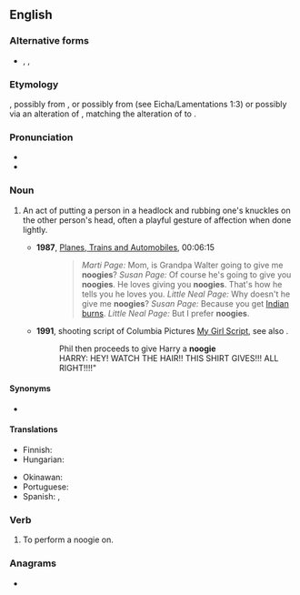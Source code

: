 ==English==

===Alternative forms===
* {{l|en|nugie}}, {{l|en|nuggie}}, {{l|en|noogy}}

===Etymology===
{{unk|en}}, possibly from {{der|en|yi|נודזשען|sc=Hebr||to badger}}, or possibly from {{der|en|he|נוגות||afflict|tr=nugot}} (see Eicha/Lamentations 1:3) or possibly via an alteration of {{m|en|nudge}}, matching the alteration of {{m|en|wedge}} to {{m|en|wedgie}}.<!--this belongs under the etymology of "nudge": originally from Latin ''nugae'', "trifling matters."-->

===Pronunciation===
* {{audio|en|En-au-noogie.ogg|Audio (AU)}}
* {{rhymes|en|ʊɡi}}

===Noun===
{{en-noun}}

# {{lb|en|slang}} An act of putting a person in a headlock and rubbing one's knuckles on the other person's head, often a playful gesture of affection when done lightly.
#* '''1987''', [[w:Planes, Trains and Automobiles|Planes, Trains and Automobiles]], 00:06:15
#*: <blockquote>''Marti Page:'' Mom, is Grandpa Walter going to give me '''noogies'''? ''Susan Page:'' Of course he's going to give you '''noogies'''. He loves giving you '''noogies'''. That's how he tells you he loves you. ''Little Neal Page:'' Why doesn't he give me '''noogies'''? ''Susan Page:'' Because you get [[Indian sunburn|Indian burns]]. ''Little Neal Page:'' But I prefer '''noogies'''.</blockquote>
#* '''1991''', shooting script of Columbia Pictures [http://www.imsdb.com/scripts/My-Girl.html My Girl Script], see also {{w|My Girl (film)}}.
#*: Phil then proceeds to give Harry a '''noogie'''<br>HARRY: HEY! WATCH THE HAIR!! THIS SHIRT GIVES!!! ALL RIGHT!!!!"

====Synonyms====
* {{l|en|Dutch rub}}

====Translations====
{{trans-top|knuckle rub on head}}
* Finnish: {{t|fi|kolipottu}}
* Hungarian: {{t+|hu|barack}}
{{trans-mid}}
* Okinawan: {{t+|ryu|めーごーさー|tr=meegoosaa}}
* Portuguese: {{t+|pt|cascudo|m}}
* Spanish: {{t+|es|coscorrón|m}}, {{t+|es|cocacho|m}} {{qualifier|S America}}
{{trans-bottom}}

===Verb===
{{en-verb|noogies|noogying|noogied}}

# {{lb|en|slang}} To perform a noogie on.

===Anagrams===
* {{anagrams|en|a=eginoo|goonie}}